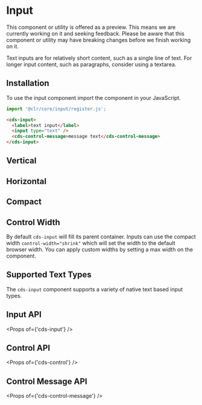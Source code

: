 
<Meta title="Forms (Preview)/Input/Getting Started" />

# Input

<cds-alert-group status="warning" cds-layout="m-b:lg">
  <cds-alert>
    This component or utility is offered as a preview. This means we are currently working on it and seeking feedback.
    Please be aware that this component or utility may have breaking changes before we finish working on it.
  </cds-alert>
</cds-alert-group>

Text inputs are for relatively short content, such as a single line of text. For
longer input content, such as paragraphs, consider using a textarea.

## Installation

To use the input component import the component in your JavaScript.

```typescript
import '@clr/core/input/register.js';
```

```html
<cds-input>
  <label>text input</label>
  <input type="text" />
  <cds-control-message>message text</cds-control-message>
</cds-input>
```

<Preview>
  <Story id="forms-preview-input-stories--input" />
</Preview>

## Vertical

<Preview>
  <Story id="forms-preview-input-stories--vertical" />
</Preview>

## Horizontal

<Preview>
  <Story id="forms-preview-input-stories--horizontal" />
</Preview>

## Compact

<Preview>
  <Story id="forms-preview-input-stories--compact" />
</Preview>

## Control Width

By default `cds-input` will fill its parent container. Inputs can use the compact
width `control-width="shrink"` which will set the width to the default browser width.
You can apply custom widths by setting a max width on the component.

<Preview>
  <Story id="forms-preview-input-stories--input-width" />
</Preview>

## Supported Text Types

The `cds-input` component supports a variety of native text based input types.

<Preview>
  <Story id="forms-preview-input-stories--supported-text-types" />
</Preview>

## Input API

<Props of={'cds-input'} />

## Control API

<Props of={'cds-control'} />

## Control Message API

<Props of={'cds-control-message'} />
